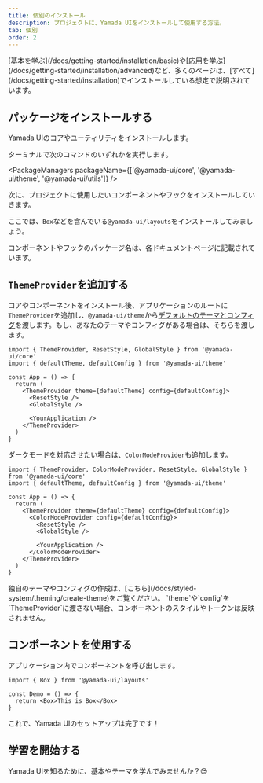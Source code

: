 ```yaml
---
title: 個別のインストール
description: プロジェクトに、Yamada UIをインストールして使用する方法。
tab: 個別
order: 2
---
```


<Alert status='warning'>
  <AlertIcon />
  [基本を学ぶ](/docs/getting-started/installation/basic)や[応用を学ぶ](/docs/getting-started/installation/advanced)など、多くのページは、[すべて](/docs/getting-started/installation)でインストールしている想定で説明されています。
</Alert>

## パッケージをインストールする

Yamada UIのコアやユーティリティをインストールします。

ターミナルで次のコマンドのいずれかを実行します。

<PackageManagers packageName={['@yamada-ui/core', '@yamada-ui/theme', '@yamada-ui/utils']} />

次に、プロジェクトに使用したいコンポーネントやフックをインストールしていきます。

ここでは、`Box`などを含んでいる`@yamada-ui/layouts`をインストールしてみましょう。

<PackageManagers packageName='@yamada-ui/layouts' />

<Alert status='info'>
  <AlertIcon />
  コンポーネントやフックのパッケージ名は、各ドキュメントページに記載されています。
</Alert>

## `ThemeProvider`を追加する

コアやコンポーネントをインストール後、アプリケーションのルートに`ThemeProvider`を追加し、`@yamada-ui/theme`から[デフォルトのテーマとコンフィグ](/docs/styled-system/theming/default-theme)を渡します。もし、あなたのテーマやコンフィグがある場合は、そちらを渡します。

```tsx live=false
import { ThemeProvider, ResetStyle, GlobalStyle } from '@yamada-ui/core'
import { defaultTheme, defaultConfig } from '@yamada-ui/theme'

const App = () => {
  return (
    <ThemeProvider theme={defaultTheme} config={defaultConfig}>
      <ResetStyle />
      <GlobalStyle />

      <YourApplication />
    </ThemeProvider>
  )
}
```

ダークモードを対応させたい場合は、`ColorModeProvider`も追加します。

```tsx live=false
import { ThemeProvider, ColorModeProvider, ResetStyle, GlobalStyle } from '@yamada-ui/core'
import { defaultTheme, defaultConfig } from '@yamada-ui/theme'

const App = () => {
  return (
    <ThemeProvider theme={defaultTheme} config={defaultConfig}>
      <ColorModeProvider config={defaultConfig}>
        <ResetStyle />
        <GlobalStyle />

        <YourApplication />
      </ColorModeProvider>
    </ThemeProvider>
  )
}
```

<Alert status='info'>
  <AlertIcon />
  独自のテーマやコンフィグの作成は、[こちら](/docs/styled-system/theming/create-theme)をご覧ください。
</Alert>

<Alert status='warning'>
  <AlertIcon />
  `theme`や`config`を`ThemeProvider`に渡さない場合、コンポーネントのスタイルやトークンは反映されません。
</Alert>

## コンポーネントを使用する

アプリケーション内でコンポーネントを呼び出します。

```tsx live=false
import { Box } from '@yamada-ui/layouts'

const Demo = () => {
  return <Box>This is Box</Box>
}
```

これで、Yamada UIのセットアップは完了です！

## 学習を開始する

Yamada UIを知るために、基本やテーマを学んでみませんか？😎

<CardContainer>
  <LinkCard href='/docs/getting-started/basics' />
  <LinkCard
    href='/docs/styled-system/theming'
    title='テーマについて学ぶ'
    description='Yamada UIのデフォルトのテーマを知り、色・フォント・その他のテーマの値を作成・変更する方法を学ぶ。'
  />
  <LinkCard
    href='/docs/components'
    title='コンポーネントを探索する'
    description='Yamada UIは、100以上の柔軟性が高いコンポーネントを提供しています。すべてのコンポーネントは、アニメーション・ダークモードをサポートしています。'
  />
  <LinkCard
    href='https://github.com/hirotomoyamada/yamada-ui'
    title='ソースコードを探索する'
    description='Yamada UIのパッケージ・ドキュメントサイトはオープンソースです。Yamada UIを気に入ったら、スターを付けてください。'
  />
</CardContainer>
